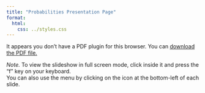 ```yaml
---
title: "Probabilities Presentation Page"
format: 
  html: 
    css: ../styles.css
---
```


<object data="./your-presentation.pdf" type="application/pdf" width="100%" height="600px">
  <p>It appears you don't have a PDF plugin for this browser.
     You can <a href="./your-presentation.pdf">download the PDF file.</a>
  </p>
</object>


*Note.* To view the slideshow in full screen mode, click inside it and press the "f" key on your keyboard.<br />
You can also use the menu by clicking on the icon at the bottom-left of each slide.